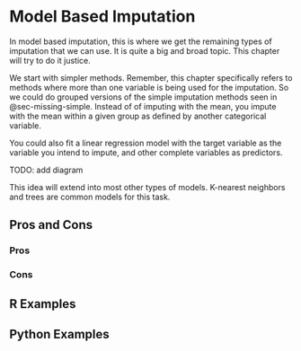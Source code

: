 # Model Based Imputation {#sec-missing-model}

In model based imputation, this is where we get the remaining types of imputation that we can use. It is quite a big and broad topic. This chapter will try to do it justice.

We start with simpler methods. Remember, this chapter specifically refers to methods where more than one variable is being used for the imputation. So we could do grouped versions of the simple imputation methods seen in @sec-missing-simple. Instead of of imputing with the mean, you impute with the mean within a given group as defined by another categorical variable.

You could also fit a linear regression model with the target variable as the variable you intend to impute, and other complete variables as predictors.

TODO: add diagram

This idea will extend into most other types of models. K-nearest neighbors and trees are common models for this task.

## Pros and Cons

### Pros

### Cons

## R Examples

## Python Examples
